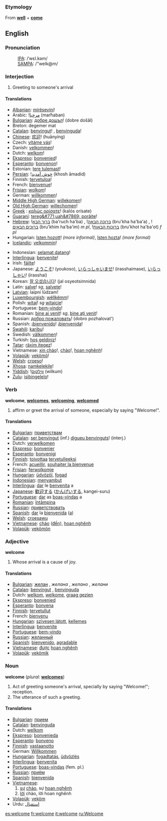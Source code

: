 ===Etymology===
From '''[[well]]''' + '''[[come]]'''

==English==

===Pronunciation===
:[[International Phonetic Alphabet|IPA]]: /ˈwɛl.kəm/
:[[SAMPA]]: /"welk@m/

===Interjection===
# Greeting to someone's arrival

====Translations====
{{top}}
*[[w:Albanian language|Albanian]]: [[mirësevini]]!
*Arabic: ![[مرحبا]] (marħaban)
*[[w:Bulgarian language|Bulgarian]]: [[добре дошъл]]! (dobre došâl)
*Breton: degemer mat
*[[w:Catalan language|Catalan]]: [[benvingut]]! {{m}}, [[benvinguda]]! {{f}}
*[[w:Chinese language|Chinese]]: [[欢迎]]! (huānyíng)
*Czech: [[vítáme vás]]!
*Danish: [[velkommen]]!
*Dutch: [[welkom]]!
*[[Ekspreso]]: [[bonvenied]]!
*[[w:Esperanto|Esperanto]]: [[bonvenon]]!
*Estonian: [[tere tulemast]]!
*[[Persian]]: ![[خوش آمديد]] (khosh āmadid)
*Finnish: [[tervetuloa]]!
*French: [[bienvenue]]!
*[[Frisian]]: [[wolkom]]!
*German: [[willkommen]]!
*[[w:Middle High German|Middle High German]]: [[willekomen]]!
*[[w:Old High German|Old High German]]: [[willechomen]]!
*[[w:Greek language|Greek]]<!-- Please note that this makes sense, so that Greek (Modern) and Greek (Ancient) are both listed under 'G' -->: [[καλώς ορίσατε]]! (kalós orísate)
*[[w:Guaraní language|Guaraní]]: [[tereg&#771;uah&#7869; porãite]]!
*[[w:Hebrew language|Hebrew]]: ![[ברוך הבא]] (ba'ruch ha'ba) {{m}}, ![[ברוכה הבאה]] (bru'kha ha'ba'a) {{f}}, ![[ברוכים הבאים]] (bru'khim ha'ba'im) ''m pl'', ![[ברוכות הבאות]] (bru'khot ha'ba'ot) ''f pl''
*Hungarian: [[Isten hozott]]! ''(more informal)'', [[Isten hozta]]! ''(more formal)''
*[[w:Icelandic language|Icelandic]]: [[velkommin]]!
{{mid}}
*Indonesian: [[selamat datang]]!
*[[w:Interlingua|Interlingua]]: [[benvenite]]!
*Irish: [[fáilte]]!
*Japanese: [[ようこそ]]! (youkoso), [[いらっしゃいませ]]! (irasshaimase), [[いらっしゃい]]! (irasshai)
*Korean: [[잘 오셨습니다]]! (jal osyeotsimnida)
*Latin: [[salve]]! ''sg'', [[salvete]]! {{p}}
*[[w:Latvian language|Latvian]]: laipni lūdzam! {{p}}
*[[w:Luxembourgish language|Luxembourgish]]: [[wëllkëmm]]!
*Polish: [[witaj]]! ''sg'' [[witajcie]]! {{p}}
*Portuguese: [[bem-vindo]]!
*Romanian: [[bine ai venit]]! ''sg'', [[bine aţi venit]]! {{p}}
*Russian: [[добро пожаловать]]! (dobro pozhalovat')
*Spanish: ¡[[bienvenido]]! {{m}}  ¡[[bienvenida]]! {{f}} 
*[[w:Swahili language|Swahili]]: [[karibu]]!
*Swedish: [[välkommen]]!
*Turkish: [[hoş geldiniz]]!
*[[w:Tatar language|Tatar]]: [[räxim itegez]]!
*Vietnamese: [[xin chào]]!, [[chào]]!, [[hoan nghênh]]!
*[[w:Volapük|Volapük]]: [[vekömö]]!
*[[w:Welsh language|Welsh]]: [[croeso]]!
*[[w:Xhosa language|Xhosa]]: [[namkelekile]]!
*[[w:Yiddish language|Yiddish]]: ![[װילקום]] (wilkum)
*[[w:Zulu language|Zulu]]: [[isibingelelo]]!
{{bottom}}

===Verb===
'''welcome''', '''[[welcomes]]''', '''[[welcoming]]''', '''[[welcomed]]'''

# affirm or greet the arrival of someone, especially by saying "Welcome!".

====Translations====
*[[Bulgarian]]: [[приветствам]]
*[[Catalan]]: [[ser benvingut]] (inf.) [[digueu benvinguts]]! (interj.)
*Dutch: [[verwelkomen]]
*[[Ekspreso]]: [[bonvenier]]
*[[Esperanto]]: [[bonvenigi]]
*[[Finnish]]: [[toivottaa]] [[tervetullut|tervetulleeksi]]
*French: [[acueillir]], [[souhaiter la bienvenue]]
*[[Frisian]]: [[ferwolkomje]]
*[[Hungarian]]: [[üdvözöl]], [[fogad]]
*[[Indonesian]]: [[sambut|menyambut]]
*[[Interlingua]]: [[dar]] le [[benvenita]] a
*[[Japanese]]: [[歓迎]]する ([[かんげい]]する, kangei-suru)
*[[Portuguese]]: [[dar]] as [[boas-vindas]] a
*[[Romanian]]: [[întâmpina]]
*[[Russian]]: [[приветствовать]]
*[[Spanish]]: [[dar#Spanish|dar]] la [[bienvenida]] ([[a#Spanish|a]])
*[[Welsh]]: [[croesawu]]
*[[Vietnamese]]: [[chào]] ([[đến]]), [[hoan nghênh]]
*[[Volapük]]: [[vekömön]]

===Adjective===
'''welcome'''

# Whose arrival is a cause of joy.

====Translations====
*[[Bulgarian]]: [[желан]] {{m}}, ''желана'' {{f}}, ''желано'' {{n}}, ''желани'' {{p}}
*[[Catalan]]: [[benvingut]] {{m}}, [[benvinguda]] {{f}}
*Dutch: [[welkom]], [[welkome]], [[graag gezien]]
*[[Ekspreso]]: [[bonvenied]]
*[[Esperanto]]: [[bonvena]]
*[[Finnish]]: [[tervetullut]]
*French: [[bienvenu]]
*[[Hungarian]]: [[szívesen látott]], [[kellemes]]
*[[Interlingua]]: [[benvenite]]
*[[Portuguese]]: [[bem-vindo]]
*[[Russian]]: [[желанный]]
*[[Spanish]]: [[bienvenido]], [[agradable]]
*[[Vietnamese]]: [[được]] [[hoan nghênh]]
*[[Volapük]]: [[vekömik]]

===Noun===
'''welcome'''  (''plural:'' '''[[welcomes]]''')
#Act of greeting someone's arrival, specially by saying "Welcome!"; reception.
#The utterance of such a greeting.

====Translations====
*[[Bulgarian]]: [[прием]] {{m}}
*[[Catalan]]: [[benvinguda]] {{f}}
*Dutch: [[welkom]] {{n}}
*[[Ekspreso]]: [[bonvenieda]]
*[[Esperanto]]: [[bonveno]]
*[[Finnish]]: [[vastaanotto]]
*German: [[Willkommen]]{{n}}
*[[Hungarian]]: [[fogadtatás]], [[üdvözlés]]
*[[Interlingua]]: [[benvenita]]
*[[Portuguese]]: [[boas-vindas]] (fem. pl.)
*[[Russian]]: [[приём]]
*[[Spanish]]: [[bienvenida]] {{f}}
*[[Vietnamese]]:
*#[[sự]] [[chào]], sự [[hoan nghênh]]
*#[[lời]] chào, lời hoan nghênh
*[[Volapük]]: [[veköm]]
*Urdu: [[استقبال]]

[[es:welcome]]
[[fr:welcome]]
[[it:welcome]]
[[ru:Welcome]]